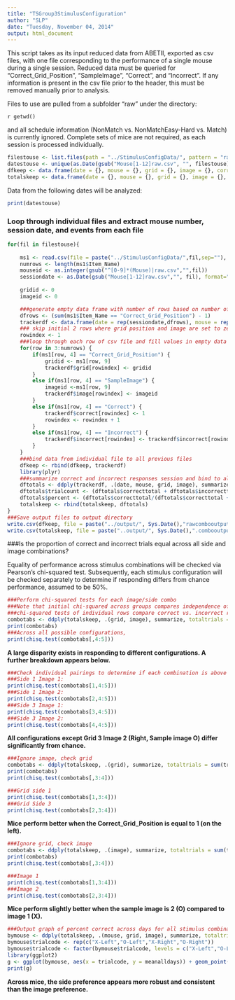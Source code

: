 ```yaml
---
title: "TSGroup3StimulusConfiguration"
author: "SLP"
date: "Tuesday, November 04, 2014"
output: html_document
---
```


This script takes as its input reduced data from ABETII, exported as csv files, with one file corresponding to 
the performance of a single mouse during a single session.  Reduced data must be queried for "Correct_Grid_Position", "SampleImage", "Correct", and "Incorrect".  If any information is present in the csv file prior to the header, this must be removed manually prior to analysis.

Files to use are pulled from a subfolder "raw" under the directory: 

`r getwd() ` 

and all schedule information (NonMatch vs. NonMatchEasy-Hard vs. Match) is currently ignored.  Complete sets of mice are not required, as each session is processed individually.

```r
filestouse <- list.files(path = "../StimulusConfigData/", pattern = "raw.csv")
datestouse <- unique(as.Date(gsub("Mouse[1-12]raw.csv", "", filestouse), format = "%Y%m%d"))
dfkeep <- data.frame(date = {}, mouse = {}, grid = {}, image = {}, correct = {}, incorrect = {})
totalskeep <- data.frame(date = {}, mouse = {}, grid = {}, image = {}, correcttotal = {}, incorrecttotal = {}, trialcount = {}, percent = {})
```

Data from the following dates will be analyzed:
```r
print(datestouse)
```

### Loop through individual files and extract mouse number, session date, and events from each file

```r
for(fil in filestouse){
        
    ms1 <- read.csv(file = paste("../StimulusConfigData/",fil,sep=""), header = TRUE, stringsAsFactors = FALSE)
    numrows <- length(ms1$Item_Name)
    mouseid <- as.integer(gsub("^[0-9]*(Mouse)|raw.csv","",fil))
    sessiondate <- as.Date(gsub("Mouse[1-12]raw.csv","", fil), format="%Y%m%d")
        
    gridid <- 0
    imageid <- 0

    ###generate empty data frame with number of rows based on number of correct grid positions set in file
    dfrows <- (sum(ms1$Item_Name == "Correct_Grid_Position") - 1)
    trackerdf <- data.frame(date = rep(sessiondate,dfrows), mouse = rep(mouseid,dfrows), grid = rep(0,dfrows), image = 0, correct = 0, incorrect = 0, row.names = (1:dfrows))
    ### skip initial 2 rows where grid position and image are set to zero
    rowindex <- 1
    ###loop through each row of csv file and fill values in empty data frame according to event type
    for(row in 3:numrows) {
        if(ms1[row, 4] == "Correct_Grid_Position") {
            gridid <- ms1[row, 9]
            trackerdf$grid[rowindex] <- gridid
        }
        else if(ms1[row, 4] == "SampleImage") {
            imageid <-ms1[row, 9]
            trackerdf$image[rowindex] <- imageid
        }    
        else if(ms1[row, 4] == "Correct") {
            trackerdf$correct[rowindex] <- 1
            rowindex <- rowindex + 1
        }
        else if(ms1[row, 4] == "Incorrect") {
            trackerdf$incorrect[rowindex] <- trackerdf$incorrect[rowindex] + 1
        }
    }
    ###bind data from individual file to all previous files
    dfkeep <- rbind(dfkeep, trackerdf)
    library(plyr)
    ###summarize correct and incorrect responses session and bind to all previous sessions
    dftotals <- ddply(trackerdf, .(date, mouse, grid, image), summarize, correcttotal = sum(correct), incorrecttotal = sum(incorrect))
    dftotals$trialcount <- (dftotals$correcttotal + dftotals$incorrecttotal)
    dftotals$percent <- (dftotals$correcttotal/(dftotals$correcttotal + dftotals$incorrecttotal))
    totalskeep <- rbind(totalskeep, dftotals)
}
###Save output files to output directory
write.csv(dfkeep, file = paste("../output/", Sys.Date(),"rawcombooutput.csv",sep=""), row.names = FALSE)
write.csv(totalskeep, file = paste("..output/", Sys.Date(),".combooutput.csv", sep=""), row.names = FALSE)
```

###Is the proportion of correct and incorrect trials equal across all side and image combinations?

Equality of performance across stimulus combinations will be checked via Pearson's chi-squared test. Subsequently, each stimulus configuration will be checked separately to determine if responding differs from chance performance, assumed to be 50%.


```r
###Perform chi-squared tests for each image/side combo
###Note that initial chi-squared across groups compares independence of distributions, whereas
###chi-squared tests of individual rows compare correct vs. incorrect responding to a hypothetical 50% chance 
combotabs <- ddply(totalskeep, .(grid, image), summarize, totaltrials = sum(trialcount), correct = sum(correcttotal), incorrect = sum(incorrecttotal), meanalldays = (correct/(correct+incorrect)))
print(combotabs)
###Across all possible configurations,
print(chisq.test(combotabs[,4:5]))
```

**A large disparity exists in responding to different configurations.  A further breakdown appears below.**

```r
###Check individual pairings to determine if each combination is above or below chance
###Side 1 Image 1:
print(chisq.test(combotabs[1,4:5]))
###Side 1 Image 2:
print(chisq.test(combotabs[2,4:5]))
###Side 3 Image 1:
print(chisq.test(combotabs[3,4:5]))
###Side 3 Image 2:
print(chisq.test(combotabs[4,4:5]))
```

**All configurations except Grid 3 Image 2 (Right, Sample image O) differ significantly from chance.**

```r
###Ignore image, check grid
combotabs <- ddply(totalskeep, .(grid), summarize, totaltrials = sum(trialcount), correct = sum(correcttotal), incorrect = sum(incorrecttotal), meanalldays = (correct/(correct+incorrect)))
print(combotabs)
print(chisq.test(combotabs[,3:4]))

###Grid side 1
print(chisq.test(combotabs[1,3:4]))
###Grid Side 3
print(chisq.test(combotabs[2,3:4]))
```

**Mice perform better when the Correct_Grid_Position is equal to 1 (on the left).**

```r
###Ignore grid, check image
combotabs <- ddply(totalskeep, .(image), summarize, totaltrials = sum(trialcount), correct = sum(correcttotal), incorrect = sum(incorrecttotal), meanalldays = (correct/(correct+incorrect)))
print(combotabs)
print(chisq.test(combotabs[,3:4]))

###Image 1
print(chisq.test(combotabs[1,3:4]))
###Image 2
print(chisq.test(combotabs[2,3:4]))
```

**Mice perform slightly better when the sample image is 2 (O) compared to image 1 (X).**

```r
###Output graph of percent correct across days for all stimulus combinations split by mouse
bymouse <- ddply(totalskeep, .(mouse, grid, image), summarize, totaltrials = sum(trialcount), correct = sum(correcttotal), incorrect = sum(incorrecttotal), meanalldays = (correct/(correct+incorrect)))
bymouse$trialcode <- rep(c("X-Left","O-Left","X-Right","O-Right"))
bymouse$trialcode <- factor(bymouse$trialcode, levels = c("X-Left","O-Left","X-Right","O-Right"))
library(ggplot2)
g <- ggplot(bymouse, aes(x = trialcode, y = meanalldays)) + geom_point(size = 4) + coord_cartesian(ylim = c(0,1)) + facet_wrap(~ mouse, ncol = 3)
print(g)
```

**Across mice, the side preference appears more robust and consistent than the image preference.**